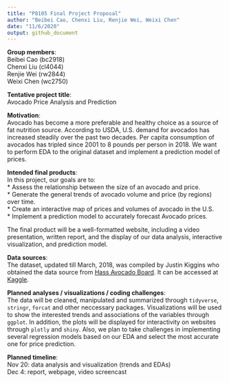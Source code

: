 ```yaml
---
title: "P8105 Final Project Proposal"
author: "Beibei Cao, Chenxi Liu, Renjie Wei, Weixi Chen"
date: "11/6/2020"
output: github_document
---
```


**Group members**:\
Beibei Cao (bc2918)\
Chenxi Liu (cl4044)\
Renjie Wei (rw2844)\
Weixi Chen (wc2750)

**Tentative project title**:\
Avocado Price Analysis and Prediction

**Motivation**:\
Avocado has become a more preferable and healthy choice as a source of fat nutrition source. According to USDA, U.S. demand for avocados has increased steadily over the past two decades. Per capita consumption of avocados has tripled since 2001 to 8 pounds per person in 2018. We want to perform EDA to the original dataset and implement a prediction model of prices. 

**Intended final products**:\
In this project, our goals are to:\
* Assess the relationship between the size of an avocado and price.\
* Generate the general trends of avocado volume and price (by regions) over time.\
* Create an interactive map of prices and volumes of avocado in the U.S.\
* Implement a prediction model to accurately forecast Avocado prices.

The final product will be a well-formatted website, including a video presentation, written report, and the display of our data analysis, interactive visualization, and prediction model.

**Data sources**:\
The dataset, updated till March, 2018, was compiled by Justin Kiggins who obtained the data source from [Hass Avocado Board](https://hassavocadoboard.com/). It can be accessed at [Kaggle](https://www.kaggle.com/neuromusic/avocado-prices).

**Planned analyses / visualizations / coding challenges**:\
The data will be cleaned, manipulated and summarized through `tidyverse`, `stringr`, `forcat` and other neccessary packages. Visualizations will be used to show the interested trends and associations of the variables through `ggplot`. In addition, the plots will be displayed for interactivity on websites through `plotly` and `shiny`. Also, we plan to take challenges in implementing several regression models based on our EDA and select the most accurate one for price prediction.

**Planned timeline**:\
Nov 20: data analysis and visualization (trends and EDAs)\
Dec 4: report, webpage, video screencast
